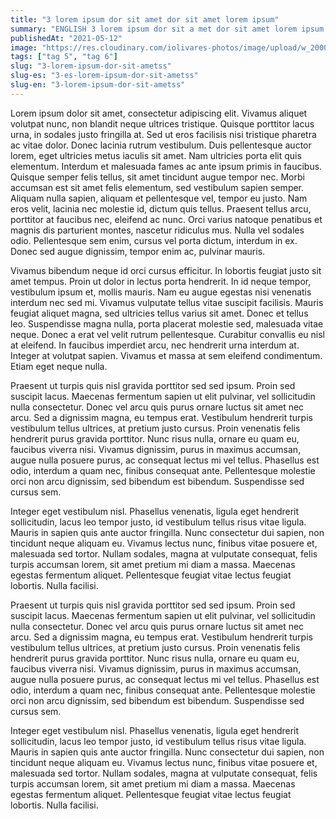 ```yaml
---
title: "3 lorem ipsum dor sit amet dor sit amet lorem ipsum"
summary: "ENGLISH 3 lorem ipsum dor sit a met dor sit amet lorem ipsum dor sit amet lorem ipsum dor sit amet lorem ipsum dor sit amet lorem ipsum dor sit amet"
publishedAt: "2021-05-12"
image: "https://res.cloudinary.com/iolivares-photos/image/upload/w_2000,ar_16:9,c_fill,g_auto,e_sharpen/v1640749045/io-dot-com/articles/photo-1637393932938-b9c209e67d5c_pzda0o.jpg"
tags: ["tag 5", "tag 6"]
slug: "3-lorem-ipsum-dor-sit-ametss"
slug-es: "3-es-lorem-ipsum-dor-sit-ametss"
slug-en: "3-lorem-ipsum-dor-sit-ametss"
---
```

Lorem ipsum dolor sit amet, consectetur adipiscing elit. Vivamus aliquet volutpat nunc, non blandit neque ultrices tristique. Quisque porttitor lacus urna, in sodales justo fringilla at. Sed ut eros facilisis nisi tristique pharetra ac vitae dolor. Donec lacinia rutrum vestibulum. Duis pellentesque auctor lorem, eget ultricies metus iaculis sit amet. Nam ultricies porta elit quis elementum. Interdum et malesuada fames ac ante ipsum primis in faucibus. Quisque semper felis tellus, sit amet tincidunt augue tempor nec. Morbi accumsan est sit amet felis elementum, sed vestibulum sapien semper. Aliquam nulla sapien, aliquam et pellentesque vel, tempor eu justo. Nam eros velit, lacinia nec molestie id, dictum quis tellus. Praesent tellus arcu, porttitor at faucibus nec, eleifend ac nunc. Orci varius natoque penatibus et magnis dis parturient montes, nascetur ridiculus mus. Nulla vel sodales odio. Pellentesque sem enim, cursus vel porta dictum, interdum in ex. Donec sed augue dignissim, tempor enim ac, pulvinar mauris.

Vivamus bibendum neque id orci cursus efficitur. In lobortis feugiat justo sit amet tempus. Proin ut dolor in lectus porta hendrerit. In id neque tempor, vestibulum ipsum et, mollis mauris. Nam eu augue egestas nisi venenatis interdum nec sed mi. Vivamus vulputate tellus vitae suscipit facilisis. Mauris feugiat aliquet magna, sed ultricies tellus varius sit amet. Donec et tellus leo. Suspendisse magna nulla, porta placerat molestie sed, malesuada vitae neque. Donec a erat vel velit rutrum pellentesque. Curabitur convallis eu nisl at eleifend. In faucibus imperdiet arcu, nec hendrerit urna interdum at. Integer at volutpat sapien. Vivamus et massa at sem eleifend condimentum. Etiam eget neque nulla.

Praesent ut turpis quis nisl gravida porttitor sed sed ipsum. Proin sed suscipit lacus. Maecenas fermentum sapien ut elit pulvinar, vel sollicitudin nulla consectetur. Donec vel arcu quis purus ornare luctus sit amet nec arcu. Sed a dignissim magna, eu tempus erat. Vestibulum hendrerit turpis vestibulum tellus ultrices, at pretium justo cursus. Proin venenatis felis hendrerit purus gravida porttitor. Nunc risus nulla, ornare eu quam eu, faucibus viverra nisi. Vivamus dignissim, purus in maximus accumsan, augue nulla posuere purus, ac consequat lectus mi vel tellus. Phasellus est odio, interdum a quam nec, finibus consequat ante. Pellentesque molestie orci non arcu dignissim, sed bibendum est bibendum. Suspendisse sed cursus sem.

Integer eget vestibulum nisl. Phasellus venenatis, ligula eget hendrerit sollicitudin, lacus leo tempor justo, id vestibulum tellus risus vitae ligula. Mauris in sapien quis ante auctor fringilla. Nunc consectetur dui sapien, non tincidunt neque aliquam eu. Vivamus lectus nunc, finibus vitae posuere et, malesuada sed tortor. Nullam sodales, magna at vulputate consequat, felis turpis accumsan lorem, sit amet pretium mi diam a massa. Maecenas egestas fermentum aliquet. Pellentesque feugiat vitae lectus feugiat lobortis. Nulla facilisi.

Praesent ut turpis quis nisl gravida porttitor sed sed ipsum. Proin sed suscipit lacus. Maecenas fermentum sapien ut elit pulvinar, vel sollicitudin nulla consectetur. Donec vel arcu quis purus ornare luctus sit amet nec arcu. Sed a dignissim magna, eu tempus erat. Vestibulum hendrerit turpis vestibulum tellus ultrices, at pretium justo cursus. Proin venenatis felis hendrerit purus gravida porttitor. Nunc risus nulla, ornare eu quam eu, faucibus viverra nisi. Vivamus dignissim, purus in maximus accumsan, augue nulla posuere purus, ac consequat lectus mi vel tellus. Phasellus est odio, interdum a quam nec, finibus consequat ante. Pellentesque molestie orci non arcu dignissim, sed bibendum est bibendum. Suspendisse sed cursus sem.

Integer eget vestibulum nisl. Phasellus venenatis, ligula eget hendrerit sollicitudin, lacus leo tempor justo, id vestibulum tellus risus vitae ligula. Mauris in sapien quis ante auctor fringilla. Nunc consectetur dui sapien, non tincidunt neque aliquam eu. Vivamus lectus nunc, finibus vitae posuere et, malesuada sed tortor. Nullam sodales, magna at vulputate consequat, felis turpis accumsan lorem, sit amet pretium mi diam a massa. Maecenas egestas fermentum aliquet. Pellentesque feugiat vitae lectus feugiat lobortis. Nulla facilisi.